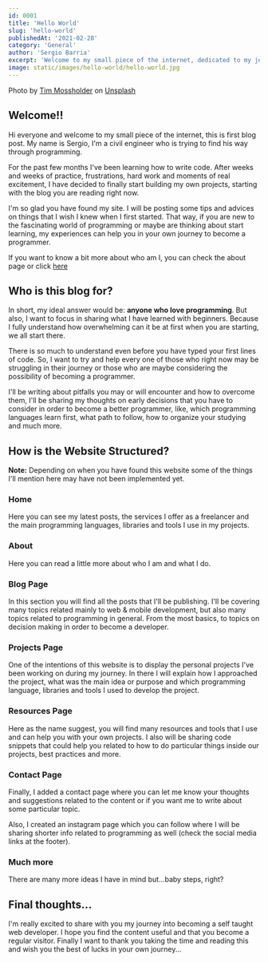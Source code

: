 ```yaml
---
id: 0001
title: 'Hello World'
slug: 'hello-world'
publishedAt: '2021-02-28'
category: 'General'
author: 'Sergio Barria'
excerpt: 'Welcome to my small piece of the internet, dedicated to my journey as a self-taught developer'
image: static/images/hello-world/hello-world.jpg
---
```


Photo by [Tim Mossholder](https://unsplash.com/@timmossholder?utm_source=unsplash&utm_medium=referral&utm_content=creditCopyText) on [Unsplash](https://unsplash.com/s/photos/welcome?utm_source=unsplash&utm_medium=referral&utm_content=creditCopyText)

## Welcome!!

Hi everyone and welcome to my small piece of the internet, this is first blog post. My name is Sergio, I'm a civil engineer who is trying to find his way through programming.

For the past few months I've been learning how to write code. After weeks and weeks of practice, frustrations, hard work and moments of real excitement, I have decided to finally start building my own projects, starting with the blog you are reading right now.

I'm so glad you have found my site. I will be posting some tips and advices on things that I wish I knew when I first started. That way, if you are new to the fascinating world of programming or maybe are thinking about start learning, my experiences can help you in your own journey to become a programmer.

If you want to know a bit more about who am I, you can check the about page or click [here](https://sergiobarria.com/about)

## Who is this blog for?

In short, my ideal answer would be: **anyone who love programming**. But also, I want to focus in sharing what I have learned with beginners. Because I fully understand how overwhelming can it be at first when you are starting, we all start there.

There is so much to understand even before you have typed your first lines of code. So, I want to try and help every one of those who right now may be struggling in their journey or those who are maybe considering the possibility of becoming a programmer.

I'll be writing about pitfalls you may or will encounter and how to overcome them, I'll be sharing my thoughts on early decisions that you have to consider in order to become a better programmer, like, which programming languages learn first, what path to follow, how to organize your studying and much more.

## How is the Website Structured?

**Note:** Depending on when you have found this website some of the things I'll mention here may have not been implemented yet.

### Home

Here you can see my latest posts, the services I offer as a freelancer and the main programming languages, libraries and tools I use in my projects.

### About

Here you can read a little more about who I am and what I do.

### Blog Page

In this section you will find all the posts that I'll be publishing. I'll be covering many topics related mainly to web & mobile development, but also many topics related to programming in general. From the most basics, to topics on decision making in order to become a developer.

### Projects Page

One of the intentions of this website is to display the personal projects I've been working on during my journey. In there I will explain how I approached the project, what was the main idea or purpose and which programming language, libraries and tools I used to develop the project.

### Resources Page

Here as the name suggest, you will find many resources and tools that I use and can help you with your own projects. I also will be sharing code snippets that could help you related to how to do particular things inside our projects, best practices and more.

### Contact Page

Finally, I added a contact page where you can let me know your thoughts and suggestions related to the content or if you want me to write about some particular topic.

Also, I created an instagram page which you can follow where I will be sharing shorter info related to programming as well (check the social media links at the footer).

### Much more

There are many more ideas I have in mind but...baby steps, right?

## Final thoughts...

I'm really excited to share with you my journey into becoming a self taught web developer. I hope you find the content useful and that you become a regular visitor. Finally I want to thank you taking the time and reading this and wish you the best of lucks in your own journey...

